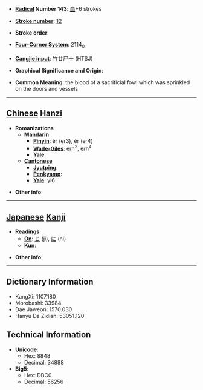 * '''[[Wiktionary:Chinese radical index| Radical]] Number 143''': [[Wiktionary:Chinese radical index 血|血]]+6 strokes

* '''[[Wiktionary:Chinese total strokes index|Stroke number]]''': [[Wiktionary:Chinese total strokes index 12|12]]

* '''Stroke order''': 

* '''[[Wiktionary:Chinese four corner index|Four-Corner System]]''': 2114<sub>0</sub>

* '''[[Wiktionary:Chinese Cangjie index|Cangjie input]]''': 竹廿尸十 (HTSJ)

* '''Graphical Significance and Origin''': 

* '''Common Meaning''': the blood of a sacrificial fowl which was sprinkled on the doors and vessels

----

== [[Chinese]] [[Hanzi]] ==

* '''Romanizations'''
** '''[[Mandarin]]'''
*** '''[[Pinyin]]''': ěr (er3), èr (er4)
*** '''[[Wade-Giles]]''': erh<sup>3</sup>, erh<sup>4</sup>
*** '''[[Yale]]''': 
** '''[[Cantonese]]'''
*** '''[[Jyutping]]''':
*** '''[[Penkyamp]]''': 
*** '''[[Yale]]''': yi6

* '''Other info''': 

----

== [[Japanese]] [[Kanji]] ==

* '''Readings'''
** '''[[On]]''': [[じ]] (ji), [[に]] (ni)
** '''[[Kun]]''': 

* '''Other info''':  

----

== Dictionary Information ==

* KangXi: 1107.180
* Morobashi: 33984
* Dae Jaweon: 1570.030
* Hanyu Da Zidian: 53051.120

== Technical Information ==

* '''Unicode''':
** Hex: 8848
** Decimal: 34888
* '''Big5''':
** Hex: DBC0
** Decimal: 56256